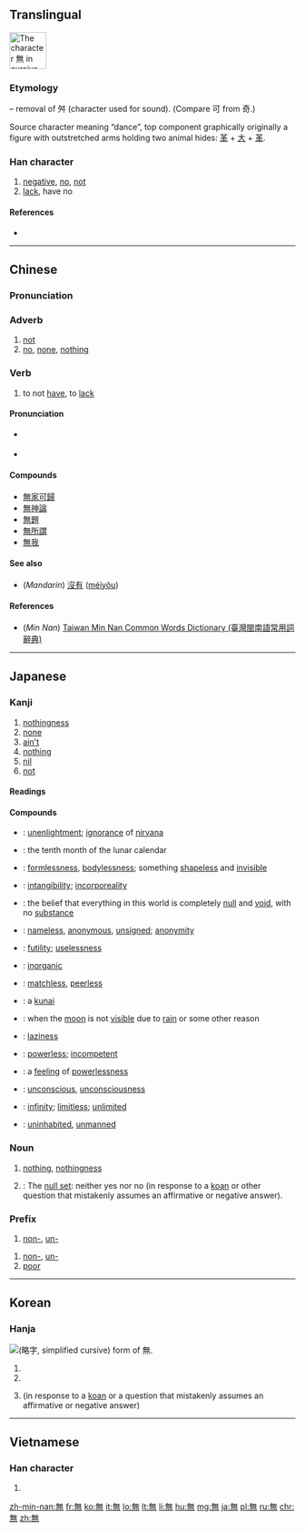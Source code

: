 ==Translingual==
{{stroke order|type=cursive}}
[[Image:無-still.svg|right|frame|65px|The character 無 in cursive script.]]
{{wikipedia}}

===Etymology===
{{Han simp|舞|f=舛|t=&nbsp;}} – removal of 舛 (character used for sound). (Compare 可 from 奇.)

Source character meaning “dance”, top component graphically originally a figure with outstretched arms holding two animal hides: [[革]] + [[大]] + [[革]].

{{Han etyl}}

===Han character===
{{Han char|rn=86|rad=火|as=08|sn=12|four=8033<sub>1</sub>|canj=人廿火 (OTF)}}

# [[negative]], [[no]], [[not]]
# [[lack]], have no

====References====
* {{Han ref|kx=0673.260|dkj=19113|dj=1081.240|hdz=32211.150|uh=7121|ud=28961|bh=B54C|bd=46412}}

----

==Chinese==
{{zh-forms|s=无}}

===Pronunciation===
{{zh-pron
|m=wú
|c=mou4
|h=
|mn=bû/bô
|w=
|mc=y
|oc=y
|ma=Zh-wú.ogg
|cat=a,adv,n,v,pref,conj,det
}}

===Adverb===
{{zh-adv|t}}
# [[not]]
# [[no]], [[none]], [[nothing]]

===Verb===
{{zh-verb|t}}

# to not [[have]], to [[lack]]

====Pronunciation====
* {{a|Quanzhou}} {{IPA|[ bo˧˥ ]|lang=nan}}
* {{a|Zhangzhou}} {{IPA|[ bə˧˥ ]|lang=nan}}

====Compounds====
* [[無家可歸]]
* [[無神論]]
* [[無題]]
* [[無所謂]]
* [[無我]]

====See also====
* (''Mandarin'') [[沒有]] ([[méiyǒu]])

====References====
*(''Min Nan'') [http://twblg.dict.edu.tw/holodict_new/result_detail.jsp?n_no=8589&curpage=5&sample=%E7%84%A1&radiobutton=1&querytarget=1&limit=20&pagenum=10&rowcount=199 Taiwan Min Nan Common Words Dictionary (臺灣閩南語常用詞辭典)]

----

==Japanese==

===Kanji===
{{ja-kanji|grade=4|rs=火08}}

# [[nothingness]]
# [[none]]
# [[ain't]]
# [[nothing]]
# [[nil]]
# [[not]]

====Readings====
{{ja-readings|goon=[[む]] (mu)|kanon=[[ぶ]] (bu)|toon=[[も]] (mo)|kun=[[ない]] (nai), [[なかれ]] (nakare)}}

====Compounds====
{{der-top|Compounds}}
* {{l|ja|無明|tr=[[むみょう]], ''[[mumyō]]''}}: [[unenlightment]]; [[ignorance]] of [[nirvana]]
* {{l|ja|神無月|tr=[[かんなづき]], ''[[kan'nazuki]]''}}: {{qualifier|archaic}} the tenth month of the lunar calendar
* {{l|ja|無形|tr=[[むぎょう]], ''[[mugyō]]''}}: [[formlessness]], [[bodylessness]]; something [[shapeless]] and [[invisible]]
* {{l|ja|無形|tr=[[むけい]], ''[[mukei]]''}}: [[intangibility]]; [[incorporeality]]
* {{l|ja|無見|tr=[[むけん]], ''[[muken]]''}}: the belief that everything in this world is completely [[null]] and [[void]], with no [[substance]]
* {{l|ja|無名|tr=[[むめい]], ''[[mumei]]''}}: [[nameless]], [[anonymous]], [[unsigned]]; [[anonymity]]
* {{l|ja|無用|tr=[[むよう]], ''[[muyō]]''}}: [[futility]]; [[uselessness]]
* {{l|ja|無機|tr=[[むき]], ''[[muki]]''}}: [[inorganic]]
{{der-mid}}
* {{l|ja|無双|tr=[[むそう]], ''[[musō]]''}}: [[matchless]], [[peerless]]
* {{l|ja|苦無|tr=[[くない]], ''[[kunai]]''}}: a [[kunai#Japanese|kunai]]
* {{l|ja|無月|tr=[[むげつ]], ''[[mugetsu]]''}}: when the [[moon]] is not [[visible]] due to [[rain]] or some other reason
* {{l|ja|無精|tr=[[ぶしょう]], ''[[bushō]]''}}: [[laziness]]
* {{l|ja|無力|tr=[[むりょく]], ''[[muryoku]]''}}: [[powerless]]; [[incompetent]]
* {{l|ja|無力感|tr=[[むりょくかん]], ''[[muryokukan]]''}}: a [[feeling]] of [[powerlessness]]
* {{l|ja|無意識|tr=[[むいしき]], ''[[muishiki]]''}}: [[unconscious]], [[unconsciousness]]
* {{l|ja|無限|tr=[[むげん]], ''[[mugen]]''}}: [[infinity]]; [[limitless]]; [[unlimited]]
* {{l|ja|無人|tr=[[ぶにん]], ''[[bunin]]''; [[むにん]], ''[[munin]]''; [[むじん]], ''[[mujin]]''}}: [[uninhabited]], [[unmanned]]
{{der-bottom}}

===Noun===
{{ja-noun|む}}

# [[nothing]], [[nothingness]]
# {{context|Buddhism|lang=ja|sort=む}}: The [[null set]]: neither yes nor no (in response to a [[koan]] or other question that mistakenly assumes an affirmative or negative answer).

===Prefix===
{{ja-pos|む|prefix}}

# [[non-]], [[un-]]

{{ja-pos|ぶ|prefix}}

# [[non-]], [[un-]]
# [[poor]]

----

==Korean==

===Hanja===
[[File:Eopseul mu yakja.png|thumb|{{w|Yakja}} ([[略字#Korean|略字]], simplified cursive) form of 無.]]
{{ko-hanja|hangeul=무|eumhun=|rv=mu|mr=mu|y=mu}}

# {{ko-inline|무|mu|[[nothing]]}}
# {{ko-inline|무|mu|no}}
# {{context|Buddhism|lang=ko}} {{ko-inline|무|mu|neither yes nor no}} (in response to a [[koan]] or a question that mistakenly assumes an affirmative or negative answer)

----

==Vietnamese==

===Han character===
{{vi-hantu|[[vô]], [[mô]], [[thủy]]|rs=火08}}

# {{defn|lang=vi|sort=火08}}

[[zh-min-nan:無]]
[[fr:無]]
[[ko:無]]
[[it:無]]
[[lo:無]]
[[lt:無]]
[[li:無]]
[[hu:無]]
[[mg:無]]
[[ja:無]]
[[pl:無]]
[[ru:無]]
[[chr:無]]
[[zh:無]]